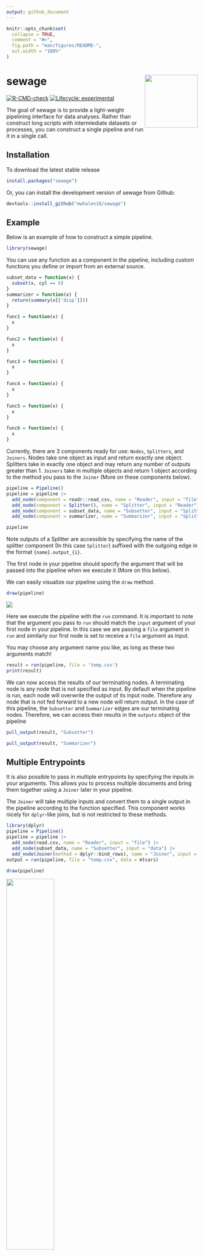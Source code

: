 ```yaml
---
output: github_document
---
```


<!-- README.md is generated from README.Rmd. Please edit that file -->

```r
knitr::opts_chunk$set(
  collapse = TRUE,
  comment = "#>",
  fig.path = "man/figures/README-",
  out.width = "100%"
)
```

# sewage <a href="https://mwhalen18.github.io/sewage/"><img src="man/figures/logo.png" align="right" height="139" /></a>

<!-- badges: start -->
[![R-CMD-check](https://github.com/mwhalen18/sewage/actions/workflows/R-CMD-check.yaml/badge.svg)](https://github.com/mwhalen18/sewage/actions/workflows/R-CMD-check.yaml)
[![Lifecycle: experimental](https://img.shields.io/badge/lifecycle-experimental-orange.svg)](https://lifecycle.r-lib.org/articles/stages.html#experimental)
<!-- badges: end -->

The goal of sewage is to provide a light-weight pipelining interface for data analyses. Rather than construct long scripts with intermiediate datasets or processes, you can construct a single pipeline and run it in a single call.

## Installation

To download the latest stable release
```r
install.packages("sewage")
```

Or, you can install the development version of sewage from Github:

```r
devtools::install_github("mwhalen18/sewage")
```

## Example

Below is an example of how to construct a simple pipeline.

```r
library(sewage)
```

You can use any function as a component in the pipeline, including custom functions you define or import from an external source. 

```r
subset_data = function(x) {
  subset(x, cyl == 6)
}
summarizer = function(x) {
  return(summary(x[['disp']]))
}
```

```r
func1 = function(x) {
  x
}

func2 = function(x) {
  x
}

func3 = function(x) {
  x
}

func4 = function(x) {
  x
}

func5 = function(x) {
  x
}

func6 = function(x) {
  x
}
```

Currently, there are 3 components ready for use: `Nodes`, `Splitters`, and `Joiners`. Nodes take one object as input and return exactly one object. Splitters take in exactly one object and may return any number of outputs greater than 1. `Joiners` take in multiple objects and return 1 object according to the method you pass to the `Joiner` (More on these components below).

```r
pipeline = Pipeline()
pipeline = pipeline |>
  add_node(component = readr::read_csv, name = "Reader", input = "file", show_col_types = FALSE) |>
  add_node(component = Splitter(), name = "Splitter", input = "Reader") |>
  add_node(component = subset_data, name = "Subsetter", input = "Splitter.output_2") |>
  add_node(component = summarizer, name = "Summarizer", input = "Splitter.output_1")
```

```r
pipeline
```

Note outputs of a Splitter are accessible by specifying the name of the splitter component (In this case `Splitter`) suffixed with the outgoing edge in the format `{name}.output_{i}`.

The first node in your pipeline should specify the argument that will be passed into the pipeline when we execute it (More on this below).

We can easily visualize our pipeline using the `draw` method.

```r
draw(pipeline)
```

![](man/figures/pipeline-vis.png)

Here we execute the pipeline with the `run` command. It is important to note that the argument you pass to `run` should match the `input` argument of your first node in your pipeline. In this case we are passing a `file` argument in `run` and similarly our first node is set to receive a `file` argument as input.

You may choose any argument name you like, as long as these two arguments match!

```r
result = run(pipeline, file = 'temp.csv')
print(result)
```


We can now access the results of our terminating nodes. A terminating node is any node that is not specified as input. By default when the pipeline is run, each node will overwrite the output of its input node. Therefore any node that is not fed forward to a new node will return output. In the case of this pipeline, the `Subsetter` and `Summarizer` edges are our terminating nodes. Therefore, we can access their results in the `outputs` object of the pipeline

```r
pull_output(result, "Subsetter")
```

```r
pull_output(result, "Summarizer")
```

## Multiple Entrypoints

It is also possible to pass in multiple entrypoints by specifying the inputs in your arguments. This allows you to process multiple documents and bring them together using a `Joiner` later in your pipeline. 

The `Joiner` will take multiple inputs and convert them to a single output in the pipeline according to the function specified. This component works nicely for `dplyr`-like joins, but is not restricted to these methods. 

```r
library(dplyr)
pipeline = Pipeline()
pipeline = pipeline |>
  add_node(read.csv, name = "Reader", input = "file") |>
  add_node(subset_data, name = "Subsetter", input = "data") |>
  add_node(Joiner(method = dplyr::bind_rows), name = "Joiner", input = c("Reader", "Subsetter"))
output = run(pipeline, file = "temp.csv", data = mtcars)
```

```r
draw(pipeline)
```

![](man/figures/multi-pipeline-viz.png){width=50%}

## Specifying entrypoints

One of the benefits of {sewage} is that we can pick the pipeline up at any point using the optional `start` and `halt` options in `run`. This means we can build an entire data pipeline, but test small sections. For example, we may want to pass data down one branch without running the entire pipeline.

```r
pipeline = Pipeline()
pipeline = pipeline |>
  add_node(readr::read_csv, name = "Reader", input = "file", show_col_types = FALSE) |>
  add_node(Splitter(), name = "Splitter", input = "Reader") |>
  add_node(summarizer, name = "Summarizer", input = "Splitter.output_1") |>
  add_node(subset_data, name = "Subsetter", input = "Splitter.output_2") |>
  add_node(func1, name = "Func1", input = "Subsetter") |>
  add_node(func2, name = "Func2", input = "Func1") |>
  add_node(func3, name = "Func3", input = "Func2") |>
  add_node(func4, name = "Func4", input = "Func3") |>
  add_node(func5, name = "Func5", input = "Func4") |>
  add_node(func6, name = "Func6", input = "Summarizer")

result = run(pipeline, start = 'Subsetter', halt = "Func3", Splitter.output_2 = mtcars)
result
```

We see that the pipeline has stopped at the "Func3" node. Note we still have to pass the correct input name to the run command just as if it was the first node in the pipeline. Sewage pipelines are executed sequentially in the order you specify them in the pipeline. This means everything after your starting node will be executed and therefore must have an input at runtime. For more information, see the "Building Pipelines" vignette. 


## Conclusion

Using these three components (`Nodes`, `Splitters` and `Joiners`) you can construct complex data pipelines and run them in a single call. By leveraging the `start` and `halt` arguments not only can we construct large complex data pipelines, but we can isolate components of the pipeline making data scripts more modular and easier to maintain. 
